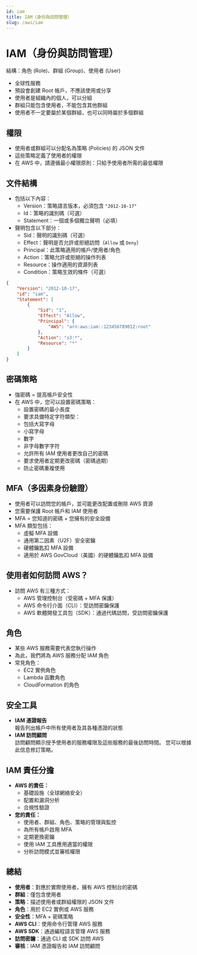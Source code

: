 ```yaml
---
id: iam
title: IAM（身份與訪問管理）
slug: /aws/iam
---
```

# IAM（身份與訪問管理）
結構：角色 (Role)、群組 (Group)、使用者 (User)

- 全球性服務
- 預設會創建 Root 帳戶，不應該使用或分享
- 使用者是組織內的個人，可以分組
- 群組只能包含使用者，不能包含其他群組
- 使用者不一定要屬於某個群組，也可以同時屬於多個群組

## 權限
- 使用者或群組可以分配名為策略 (Policies) 的 JSON 文件
- 這些策略定義了使用者的權限
- 在 AWS 中，請遵循最小權限原則：只給予使用者所需的最低權限

## 文件結構
- 包括以下內容：
    - Version：策略語言版本，必須包含 `"2012-10-17"`
    - Id：策略的識別碼（可選）
    - Statement：一個或多個獨立聲明（必填）
- 聲明包含以下部分：
    - Sid：聲明的識別碼（可選）
    - Effect：聲明是否允許或拒絕訪問（`Allow` 或 `Deny`）
    - Principal：此策略適用的帳戶/使用者/角色
    - Action：策略允許或拒絕的操作列表
    - Resource：操作適用的資源列表
    - Condition：策略生效的條件（可選）

```json
{
    "Version": "2012-10-17",
    "id": "iam",
    "Statement": [
        {
            "Sid": "1",
            "Effect": "Allow",
            "Principal": {
                "AWS": "arn:aws:iam::123456789012:root"
            },
            "Action": "s3:*",
            "Resource": "*"
        }
    ]
}
```

## 密碼策略
- 強密碼 = 提高帳戶安全性
- 在 AWS 中，您可以設置密碼策略：
  - 設置密碼的最小長度
  - 要求具備特定字符類型：
  - 包括大寫字母
  - 小寫字母
  - 數字
  - 非字母數字字符
  - 允許所有 IAM 使用者更改自己的密碼
  - 要求使用者定期更改密碼（密碼過期）
  - 防止密碼重複使用

## MFA（多因素身份驗證）
- 使用者可以訪問您的帳戶，並可能更改配置或刪除 AWS 資源
- 您需要保護 Root 帳戶和 IAM 使用者
- MFA = 您知道的密碼 + 您擁有的安全設備
- MFA 類型包括：
  - 虛擬 MFA 設備
  - 通用第二因素（U2F）安全密鑰
  - 硬體鑰匙扣 MFA 設備
  - 適用於 AWS GovCloud（美國）的硬體鑰匙扣 MFA 設備

## 使用者如何訪問 AWS？
- 訪問 AWS 有三種方式：
  - AWS 管理控制台（受密碼 + MFA 保護）
  - AWS 命令行介面（CLI）：受訪問密鑰保護
  - AWS 軟體開發工具包（SDK）：通過代碼訪問，受訪問密鑰保護

## 角色
- 某些 AWS 服務需要代表您執行操作
- 為此，我們將為 AWS 服務分配 IAM 角色
- 常見角色：
  - EC2 實例角色
  - Lambda 函數角色
  - CloudFormation 的角色

## 安全工具
- **IAM 憑證報告**  
報告列出帳戶中所有使用者及其各種憑證的狀態
- **IAM 訪問顧問**  
訪問顧問顯示授予使用者的服務權限及這些服務的最後訪問時間。
您可以根據此信息修訂策略。

## IAM 責任分擔
- **AWS 的責任：**
  - 基礎設施（全球網絡安全）
  - 配置和漏洞分析
  - 合規性驗證
- **您的責任：**
  - 使用者、群組、角色、策略的管理與監控
  - 為所有帳戶啟用 MFA
  - 定期更換密鑰
  - 使用 IAM 工具應用適當的權限
  - 分析訪問模式並審核權限

## 總結
- **使用者**：對應於實際使用者，擁有 AWS 控制台的密碼
- **群組**：僅包含使用者
- **策略**：描述使用者或群組權限的 JSON 文件
- **角色**：用於 EC2 實例或 AWS 服務
- **安全性**：MFA + 密碼策略
- **AWS CLI**：使用命令行管理 AWS 服務
- **AWS SDK**：通過編程語言管理 AWS 服務
- **訪問密鑰**：通過 CLI 或 SDK 訪問 AWS
- **審核**：IAM 憑證報告和 IAM 訪問顧問